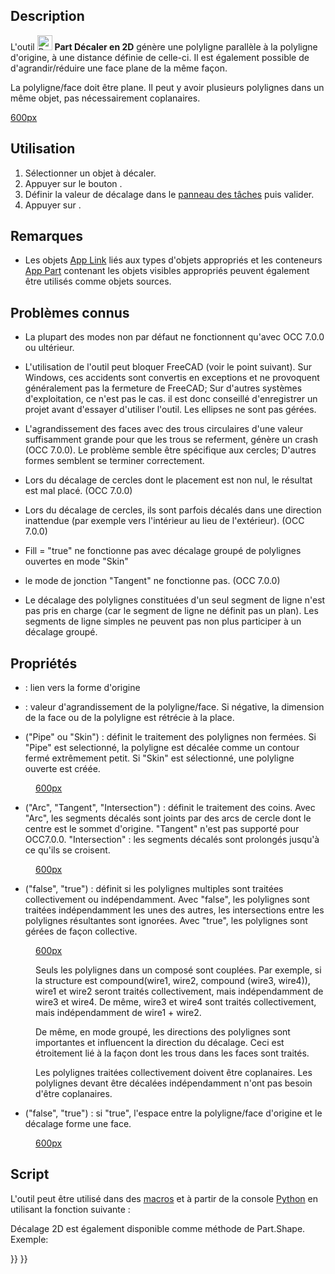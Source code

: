 <languages/>

{{Docnav/fr
|[[Part_Offset/fr|Décaler en 3D]]
|[[Part_Thickness/fr|Évider]]
|[[Part_Workbench/fr|Atelier Part]]
|IconL=Part_Offset.svg
|IconR=Part_Thickness.svg
|IconC=Workbench_Part.svg
}}

{{GuiCommand/fr
|Name=Part Offset2D
|Name/fr=Part Décaler en 2D
|MenuLocation=Part → Décaler en 2D...
|Workbenches=[[Part_Workbench/fr|Part]]
|Version=0.17
|SeeAlso=[[Part_Offset/fr|Part Décaler en 3D]], [[Part_Thickness/fr|Part Évider]], [[Draft_Offset/fr|Draft Décaler]]
}}

==Description==

L'outil [[Image:Part_Offset2D.svg|24px]] '''Part Décaler en 2D''' génère une polyligne parallèle à la polyligne d'origine, à une distance définie de celle-ci. Il est également possible de d'agrandir/réduire une face plane de la même façon.

La polyligne/face doit être plane. Il peut y avoir plusieurs polylignes dans un même objet, pas nécessairement coplanaires. 

[[image:Part Offset2D Demo.png|600px]]

<span id="Usage"></span>
==Utilisation==

# Sélectionner un objet à décaler.
# Appuyer sur le bouton {{Button|[[Image:Part_Offset2D.svg|16px]] [[Part_Offset2D/fr|Décaler en 2D]]}}.
# Définir la valeur de décalage dans le [[Task_panel/fr|panneau des tâches]] puis valider.
# Appuyer sur {{Button|OK}}.

<span id="Notes"></span>
==Remarques==

* Les objets [[App_Link/fr|App Link]] liés aux types d'objets appropriés et les conteneurs [[App_Part/fr|App Part]] contenant les objets visibles appropriés peuvent également être utilisés comme objets sources. {{Version/fr|0.20}}

<span id="Known_issues"></span>
==Problèmes connus==

* La plupart des modes non par défaut ne fonctionnent qu'avec OCC 7.0.0 ou ultérieur.

* L'utilisation de l'outil peut bloquer FreeCAD (voir le point suivant). Sur Windows, ces accidents sont convertis en exceptions et ne provoquent généralement pas la fermeture de FreeCAD; Sur d'autres systèmes d'exploitation, ce n'est pas le cas. il est donc conseillé d'enregistrer un projet avant d'essayer d'utiliser l'outil. Les ellipses ne sont pas gérées. 

* L'agrandissement des faces avec des trous circulaires d'une valeur suffisamment grande pour que les trous se referment, génère un crash (OCC 7.0.0). Le problème semble être spécifique aux cercles; D'autres formes semblent se terminer correctement. 

* Lors du décalage de cercles dont le placement est non nul, le résultat est mal placé. (OCC 7.0.0)

* Lors du décalage de cercles, ils sont parfois décalés dans une direction inattendue (par exemple vers l'intérieur au lieu de l'extérieur). (OCC 7.0.0)

* Fill = "true" ne fonctionne pas avec décalage groupé de polylignes ouvertes en mode "Skin"

* le mode de jonction "Tangent" ne fonctionne pas. (OCC 7.0.0)

* Le décalage des polylignes constituées d'un seul segment de ligne n'est pas pris en charge (car le segment de ligne ne définit pas un plan). Les segments de ligne simples ne peuvent pas non plus participer à un décalage groupé.

<span id="Properties"></span>
==Propriétés==

* {{PropertyData|Source}} : lien vers la forme d'origine

* {{PropertyData|Value}} : valeur d'agrandissement de la polyligne/face. Si négative, la dimension de la face ou de la polyligne est rétrécie à la place.

* {{PropertyData|Mode}} ("Pipe" ou "Skin") : définit le traitement des polylignes non fermées. Si "Pipe" est selectionné, la polyligne est décalée comme un contour fermé extrêmement petit. Si "Skin" est sélectionné, une polyligne ouverte est créée.

:[[image:Part Offset2D Mode.png|600px]]

* {{PropertyData|Join}} ("Arc", "Tangent", "Intersection") : définit le traitement des coins. Avec "Arc", les segments décalés sont joints par des arcs de cercle dont le centre est le sommet d'origine. "Tangent" n'est pas supporté pour OCC7.0.0. "Intersection" : les segments décalés sont prolongés jusqu'à ce qu'ils se croisent.

:[[image:Part Offset2D Join.png|600px]]

* {{PropertyData|Intersection}} ("false", "true") : définit si les polylignes multiples sont traitées collectivement ou indépendamment. Avec "false", les polylignes sont traitées indépendamment les unes des autres, les intersections entre les polylignes résultantes sont ignorées. Avec "true", les polylignes sont gérées de façon collective. 

:[[image:Part Offset2D Intersection.png|600px]]

:Seuls les polylignes dans un composé sont couplées. Par exemple, si la structure est compound(wire1, wire2, compound (wire3, wire4)), wire1 et wire2 seront traités collectivement, mais indépendamment de wire3 et wire4. De même, wire3 et wire4 sont traités collectivement, mais indépendamment de wire1 + wire2. 

:De même, en mode groupé, les directions des polylignes sont importantes et influencent la direction du décalage. Ceci est étroitement lié à la façon dont les trous dans les faces sont traités.

:Les polylignes traitées collectivement doivent être coplanaires. Les polylignes devant être décalées indépendamment n'ont pas besoin d'être coplanaires.

* {{PropertyData|Fill}} ("false", "true") : si "true", l'espace entre la polyligne/face d'origine et le décalage forme une face.

:[[image:Part Offset2D Fill.png|600px]]

<span id="Scripting"></span>
==Script==

L'outil peut être utilisé dans des [[Macros/fr|macros]] et à partir de la console [[Python/fr|Python]] en utilisant la fonction suivante :
{{code|code=
f = App.ActiveDocument.addObject("Part::Offset2D", "Offset2D")
f.Source =  #some object
f.Value = 10.0
}}

Décalage 2D est également disponible comme méthode de Part.Shape. Exemple:
{{code|code=
import Part
circle = Part.Circle().toShape()
enlarged_circle = circle.makeOffset2D(10.0)
Part.show(circle)
Part.show(enlarged_circle)
# makeOffset2D(offset, join = 0, fill = False, openResult = false, intersection = false)
# 
# * offset: distance to expand the shape by. 
# 
# * join: method of offsetting non-tangent joints. 0 = arcs, 1 = tangent, 2 =
# intersection
# 
# * fill: if true, the output is a face filling the space covered by offset. If
# false, the output is a wire/face.
# 
# * openResult: True for "Skin" mode; False for Pipe mode. 
# 
# * intersection: collective offset
# 
# Returns: result of offsetting (wire or face or compound of those). Compounding
# structure follows that of source shape.
}}


{{Docnav/fr
|[[Part_Offset/fr|Décaler en 3D]]
|[[Part_Thickness/fr|Évider]]
|[[Part_Workbench/fr|Atelier Part]]
|IconL=Part_Offset.svg
|IconR=Part_Thickness.svg
|IconC=Workbench_Part.svg
}}

{{Part Tools navi{{#translation:}}}}
{{Userdocnavi{{#translation:}}}}
{{clear}}